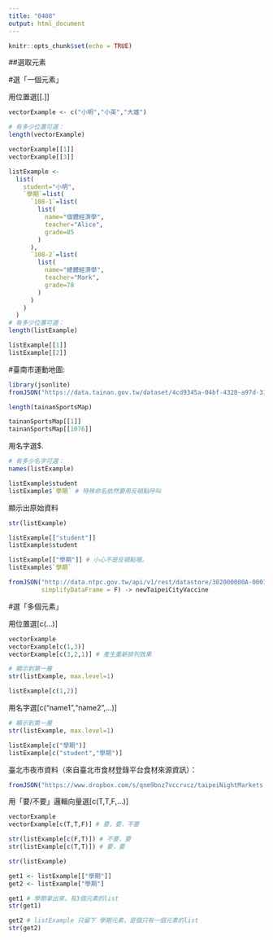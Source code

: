 ```yaml
---
title: "0408"
output: html_document
---
```


```r
knitr::opts_chunk$set(echo = TRUE)
```

##選取元素

#選「一個元素」

用位置選[[.]]
```r
vectorExample <- c("小明","小英","大雄")

# 有多少位置可選：
length(vectorExample)
```

```r
vectorExample[[1]]
vectorExample[[3]]
```

```r
listExample <- 
  list(
    student="小明",
    `學期`=list(
      `108-1`=list(
        list(
          name="個體經濟學",
          teacher="Alice",
          grade=85
        )
      ),
      `108-2`=list(
        list(
          name="總體經濟學",
          teacher="Mark",
          grade=78
        )
      )
    )
  )
# 有多少位置可選：
length(listExample)
```

```r
listExample[[1]]
listExample[[2]]
```

#臺南市運動地圖:
```r
library(jsonlite)
fromJSON("https://data.tainan.gov.tw/dataset/4cd9345a-04bf-4328-a97d-314ff78b4763/resource/afc025fc-1ef4-447c-b785-a680391d0ca1/download/tnsport2.json", simplifyDataFrame = F) -> tainanSportsMap

length(tainanSportsMap)
```

```r
tainanSportsMap[[1]]
tainanSportsMap[[1076]]
```

用名字選$.
```r
# 有多少名字可選：
names(listExample)
```

```r
listExample$student
listExample$`學期` # 特殊命名依然要用反頓點呼叫
```

顯示出原始資料
```r
str(listExample)
```

```r
listExample[["student"]]
listExample$student

listExample[["學期"]] # 小心不是反頓點喔。
listExample$`學期`
```

```r
fromJSON("http://data.ntpc.gov.tw/api/v1/rest/datastore/382000000A-000157-002",
         simplifyDataFrame = F) -> newTaipeiCityVaccine
```

#選「多個元素」

用位置選[c(...)]
```r
vectorExample
vectorExample[c(1,3)]
vectorExample[c(3,2,1)] # 產生重新排列效果
```

```r
# 顯示到第一層
str(listExample, max.level=1)

listExample[c(1,2)]
```

用名字選[c("name1","name2",...)]
```r
# 顯示到第一層
str(listExample, max.level=1)

listExample[c("學期")]
listExample[c("student","學期")]
```

臺北市夜市資料（來自臺北市食材登錄平台食材來源資訊）：
```r
fromJSON("https://www.dropbox.com/s/qnm9bnz7vccrvcz/taipeiNightMarkets.json?dl=1", simplifyDataFrame = F) -> taipeiNightMarkets
```

用「要/不要」邏輯向量選[c(T,T,F,...)]
```r
vectorExample
vectorExample[c(T,T,F)] # 要，要，不要
```

```r
str(listExample[c(F,T)]) # 不要，要
str(listExample[c(T,T)]) # 要，要
```

```r
str(listExample)
```

```r
get1 <- listExample[["學期"]]
get2 <- listExample["學期"]
```

```r
get1 # 學期拿出來，有3個元素的list
str(get1)
```

```r
get2 # listExample 只留下 學期元素，是個只有一個元素的list
str(get2)
```

```r

```

```r

```

```r

```






























